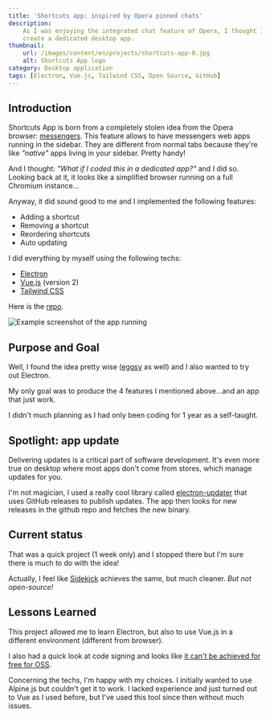 ```yaml
---
title: 'Shortcuts app: inspired by Opera pinned chats'
description:
    As I was enjoying the integrated chat feature of Opera, I thought I could
    create a dedicated desktop app.
thumbnail:
    url: /images/content/en/projects/shortcuts-app-0.jpg
    alt: Shortcuts App logo
category: Desktop application
tags: [Electron, Vue.js, Tailwind CSS, Open Source, GitHub]
---
```


## Introduction

Shortcuts App is born from a completely stolen idea from the Opera browser:
[messengers](https://www.opera.com/features/messenger). This feature allows to
have messengers web apps running in the sidebar. They are different from normal
tabs because they're like _"native"_ apps living in your sidebar. Pretty handy!

And I thought: _"What if I coded this in a dedicated app?"_ and I did so.
Looking back at it, it looks like a simplified browser running on a full
Chromium instance...

Anyway, it did sound good to me and I implemented the following features:

-   Adding a shortcut
-   Removing a shortcut
-   Reordering shortcuts
-   Auto updating

I did everything by myself using the following techs:

-   [Electron](https://www.electronjs.org/)
-   [Vue.js](https://vuejs.org/) (version 2)
-   [Tailwind CSS](https://tailwindcss.com)

Here is the [repo](https://github.com/florian-lefebvre/shortcuts-app).

![Example screenshot of the app running](/images/content/en/projects/shortcuts-app-1.png)

## Purpose and Goal

Well, I found the idea pretty wise
([eggsy](https://github.com/florian-lefebvre/shortcuts-app/issues/1) as well)
and I also wanted to try out Electron.

My only goal was to produce the 4 features I mentioned above...and an app that
just work.

I didn't much planning as I had only been coding for 1 year as a self-taught.

## Spotlight: app update

Delivering updates is a critical part of software development. It's even more
true on desktop where most apps don't come from stores, which manage updates for
you.

I'm not magician, I used a really cool library called
[electron-updater](https://github.com/electron-userland/electron-builder) that
uses GitHub releases to publish updates. The app then looks for new releases in
the github repo and fetches the new binary.

## Current status

That was a quick project (1 week only) and I stopped there but I'm sure there is
much to do with the idea!

Actually, I feel like [Sidekick](https://www.meetsidekick.com/) achieves the
same, but much cleaner. _But not open-source!_

## Lessons Learned

This project allowed me to learn Electron, but also to use Vue.js in a different
environment (different from browser).

I also had a quick look at code signing and looks like
[it can't be achieved for free for OSS](https://github.com/florian-lefebvre/shortcuts-app/issues/1#issuecomment-753310269).

Concerning the techs, I'm happy with my choices. I initially wanted to use
Alpine.js but couldn't get it to work. I lacked experience and just turned out
to Vue as I used before, but I've used this tool since then without much issues.
